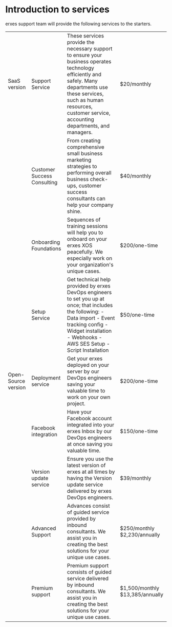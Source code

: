 
<HeroPattern />

# Introduction to services
erxes support team will provide the following services to the starters.

| | | | |
|  - | ---- | ----------- | ------ |
| SaaS version | Support Service | These services provide the necessary support to ensure your business operates technology efficiently and safely. Many departments use these services, such as human resources, customer service, accounting departments, and managers. | $20/monthly |
| | Customer Success Consulting | From creating comprehensive small business marketing strategies to performing overall business check-ups, customer success consultants can help your company shine. | $40/monthly |
| | Onboarding Foundations | Sequences of training sessions will help you to onboard on your erxes XOS peacefully. We especially work on your organization's unique cases. | $200/one-time |
| | Setup Service | Get technical help provided by erxes DevOps engineers to set you up at once; that includes the following: - Data import - Event tracking config - Widget installation - Webhooks - AWS SES Setup - Script Installation | $50/one-time |
| Open-Source version | Deployment service | Get your erxes deployed on your server by our DevOps engineers saving your valuable time to work on your own project. | $200/one-time |
| | Facebook integration | Have your Facebook account integrated into your erxes Inbox by our DevOps engineers at once saving you valuable time. | $150/one-time |
| | Version update service | Ensure you use the latest version of erxes at all times by having the Version update service delivered by erxes DevOps engineers. | $39/monthly |
| | Advanced Support | Advances consist of guided service provided by inbound consultants. We assist you in creating the best solutions for your unique use cases. | $250/monthly     $2,230/annually |
| | Premium support | Premium support consists of guided service delivered by inbound consultants. We assist you in creating the best solutions for your unique use cases. | $1,500/monthly    $13,385/annually |

